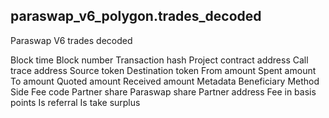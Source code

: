 ## paraswap_v6_polygon.trades_decoded 
Paraswap V6 trades decoded

<ParamField path="blockTime">
Block time
</ParamField>
<ParamField path="blockNumber">
Block number
</ParamField>
<ParamField path="txHash">
Transaction hash
</ParamField>
<ParamField path="projectContractAddress">
Project contract address
</ParamField>
<ParamField path="callTraceAddress">
Call trace address
</ParamField>
<ParamField path="srcToken">
Source token
</ParamField>
<ParamField path="destToken">
Destination token
</ParamField>
<ParamField path="fromAmount">
From amount
</ParamField>
<ParamField path="spentAmount">
Spent amount
</ParamField>
<ParamField path="toAmount">
To amount
</ParamField>
<ParamField path="quotedAmount">
Quoted amount
</ParamField>
<ParamField path="receivedAmount">
Received amount
</ParamField>
<ParamField path="metadata">
Metadata
</ParamField>
<ParamField path="beneficiary">
Beneficiary
</ParamField>
<ParamField path="method">
Method
</ParamField>
<ParamField path="side">
Side
</ParamField>
<ParamField path="feeCode">
Fee code
</ParamField>
<ParamField path="partnerShare">
Partner share
</ParamField>
<ParamField path="paraswapShare">
Paraswap share
</ParamField>
<ParamField path="partnerAddress">
Partner address
</ParamField>
<ParamField path="feeBps">
Fee in basis points
</ParamField>
<ParamField path="isReferral">
Is referral
</ParamField>
<ParamField path="isTakeSurplus">
Is take surplus
</ParamField>
